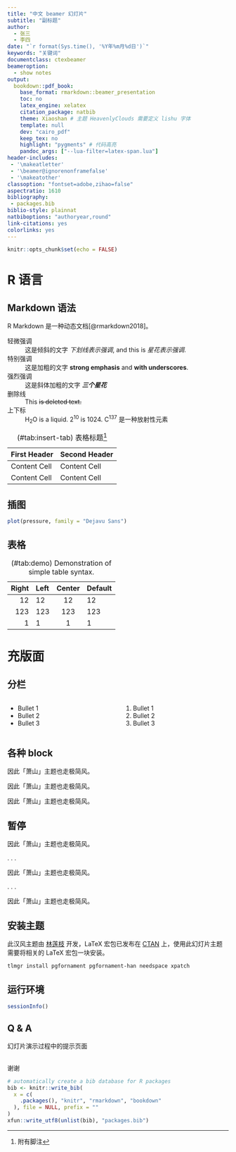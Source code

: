 ```yaml
---
title: "中文 beamer 幻灯片"
subtitle: "副标题"
author:
  - 张三
  - 李四
date: "`r format(Sys.time(), '%Y年%m月%d日')`"
keywords: "关键词"
documentclass: ctexbeamer
beameroption: 
  - show notes
output: 
  bookdown::pdf_book: 
    base_format: rmarkdown::beamer_presentation
    toc: no
    latex_engine: xelatex
    citation_package: natbib
    theme: Xiaoshan # 主题 HeavenlyClouds 需要定义 lishu 字体
    template: null
    dev: "cairo_pdf"
    keep_tex: no
    highlight: "pygments" # 代码高亮
    pandoc_args: ["--lua-filter=latex-span.lua"]
header-includes:
 - '\makeatletter'
 - '\beamer@ignorenonframefalse'
 - '\makeatother'
classoption: "fontset=adobe,zihao=false"
aspectratio: 1610
bibliography: 
 - packages.bib
biblio-style: plainnat
natbiboptions: "authoryear,round"
link-citations: yes
colorlinks: yes
---
```


```r
knitr::opts_chunk$set(echo = FALSE)
```

# R 语言

## Markdown 语法 {#sec:markdown}

R Markdown 是一种动态文档[@rmarkdown2018]。

轻微强调
:   这是倾斜的文字 _下划线表示强调_, and this is *星花表示强调*.

特别强调
:   这是加粗的文字 **strong emphasis** and __with underscores__.

强烈强调
:   这是斜体加粗的文字 ***三个星花***

删除线
:   This ~~is deleted text.~~

上下标
:   H~2~O is a liquid.  2^10^ is 1024. C^137^ 是一种放射性元素

Table: (\#tab:insert-tab) 表格标题^[附有脚注]

| First Header | Second Header |
| :----------- | :------------ |
| Content Cell | Content Cell  |
| Content Cell | Content Cell  |

## 插图

```r
plot(pressure, family = "Dejavu Sans")
```

## 表格

Table: (\#tab:demo) Demonstration of simple table syntax.

  Right     Left     Center     Default
-------     ------ ----------   -------
     12     12        12            12
    123     123       123          123
      1     1          1             1

# 充版面

## 分栏

:::::::::::::: {.columns}
::: {.column width="40%"}

- Bullet 1
- Bullet 2
- Bullet 3
:::
::: {.column width="40%"}

1. Bullet 1
1. Bullet 2
1. Bullet 3
:::
::::::::::::::

## 各种 block {.allowframebreaks}

::: {.block data-latex="{Metropolis 走极简风}"}
因此「萧山」主题也走极简风。
:::

::: {.exampleblock data-latex="{Metropolis 走极简风}"}
因此「萧山」主题也走极简风。
:::

::: {.alertblock data-latex="{Metropolis 走极简风}"}
因此「萧山」主题也走极简风。
:::

## 暂停

::: {.alertblock data-latex="{Metropolis 走极简风}"}
因此「萧山」主题也走极简风。
:::

. . .

::: {.theorem data-latex="{Metropolis 走极简风}"}
因此「萧山」主题也走极简风。
:::

. . .

::: {.exampleblock data-latex="{Metropolis 走极简风}"}
因此「萧山」主题也走极简风。
:::

## 安装主题

此汉风主题由 [林莲枝](https://github.com/liantze/pgfornament-han/) 开发，LaTeX 宏包已发布在 [CTAN](https://www.ctan.org/pkg/pgfornament-han) 上，使用此幻灯片主题需要将相关的 LaTeX 宏包一块安装。

```bash
tlmgr install pgfornament pgfornament-han needspace xpatch
```

## 运行环境 {.allowframebreaks}

```r
sessionInfo()
```

## Q & A

[幻灯片演示过程中的提示页面]{.note}

## {.standout}

谢谢

```r
# automatically create a bib database for R packages
bib <- knitr::write_bib(
  x = c(
    .packages(), "knitr", "rmarkdown", "bookdown"
  ), file = NULL, prefix = ""
)
xfun::write_utf8(unlist(bib), "packages.bib")
```
